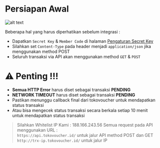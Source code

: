 # Persiapan Awal


![alt text](https://docs.tokovoucher.id/banner.png)

Beberapa hal yang harus diperhatikan sebelum integrasi :

- Dapatkan `Secret Key` & `Member Code` di halaman [Pengaturan Secret Key ](https://member.tokovoucher.id/pengaturan/secret-key)
- Silahkan set `Content-Type` pada header menjadi `application/json` jika menggunakan method POST
- Seluruh transaksi via API akan menggunakan method `GET` & `POST`

# ⚠️ Penting !!!

- **Semua HTTP Error** harus diset sebagai transaksi **PENDING** <br />
- **NETWORK TIMEOUT** harus diset sebagai transaksi **PENDING** <br />
- Pastikan menunggu callback final dari tokovoucher untuk mendapatkan status transaksi <br />
- Atau bisa mengecek status transaksi secara berkala setiap 10 menit untuk mendapatkan status transaksi <br />





> Silahkan Whitelist IP Kami : 188.166.243.56
> Semua request pada API menggunakan URL : <br />
> `https://api.tokovoucher.id/` untuk jalur API method POST dan GET
> `http://trx-ip.tokovoucher.id/` untuk jalur IP
